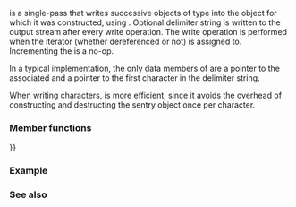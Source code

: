 {{cpp/title|ostream_iterator}}
{{cpp/iterator/ostream_iterator/navbar}}
{{dcl begin}}
{{dcl header|iterator}}
{{dcl rev begin}}
{{dcl|until=c++17|1=
template&lt; class T,
          class CharT = char,
          class Traits = std::char_traits&lt;CharT&gt; &gt;
class ostream_iterator
    : public std::iterator&lt;std::output_iterator_tag, void, void, void, void&gt;
}}
{{dcl|since=c++17|1=
template&lt; class T,
          class CharT = char,
          class Traits = std::char_traits&lt;CharT&gt; &gt;
class ostream_iterator;
}}
{{dcl end}}

{{tt|std::ostream_iterator}} is a single-pass {{named req|OutputIterator}} that writes successive objects of type {{tt|T}} into the {{lc|std::basic_ostream}} object for which it was constructed, using {{tt|operator&lt;&lt;}}. Optional delimiter string is written to the output stream after every write operation. The write operation is performed when the iterator (whether dereferenced or not) is assigned to. Incrementing the {{tt|std::ostream_iterator}} is a no-op.

In a typical implementation, the only data members of {{tt|std::ostream_iterator}} are a pointer to the associated {{tt|std::basic_ostream}} and a pointer to the first character in the delimiter string.

When writing characters, {{lc|std::ostreambuf_iterator}} is more efficient, since it avoids the overhead of constructing and destructing the sentry object once per character.

{{cpp/iterator/iterator/inherit|std::output_iterator_tag|void|void|void|void|ext=
{{dsc|{{tt|char_type}}|{{tt|CharT}}}}
{{dsc|{{tt|traits_type}}|{{tt|Traits}}}}
{{dsc|{{tt|ostream_type}}|{{c/core|std::basic_ostream&lt;CharT, Traits&gt;}}}}
}}

===Member functions===
{{dsc begin}}
{{dsc inc|cpp/iterator/ostream_iterator/dsc constructor}}
{{dsc inc|cpp/iterator/ostream_iterator/dsc destructor}}
{{dsc inc|cpp/iterator/ostream_iterator/dsc operator{{=}}}}
{{dsc inc|cpp/iterator/ostream_iterator/dsc operator*}}
{{dsc inc|cpp/iterator/ostream_iterator/dsc operator_arith}}
{{dsc end}}

===Example===
{{example
|code=
#include &lt;iostream&gt;
#include &lt;iterator&gt;
#include &lt;numeric&gt;
#include &lt;sstream&gt;

int main()
{
    std::istringstream str("0.11 0.22 0.33 0.44");

    std::partial_sum(std::istream_iterator&lt;double&gt;(str),
                     std::istream_iterator&lt;double&gt;(),
                     std::ostream_iterator&lt;double&gt;(std::cout, ", "));
    std::cout &lt;&lt; '\n';
}
|output=
0.11, 0.33, 0.66, 1.1,
}}

===See also===
{{dsc begin}}
{{dsc inc|cpp/iterator/dsc ostreambuf_iterator}}
{{dsc inc|cpp/iterator/dsc istream_iterator}}
{{dsc tclass|cpp/experimental/ostream_joiner|title=std::experimental::ostream_joiner|an output iterator that writes successive elements into an output stream, separating adjacent elements with a delimiter|notes={{mark since libfund_ts_2}}}}
{{dsc end}}

{{langlinks|de|es|fr|it|ja|pt|ru|zh}}